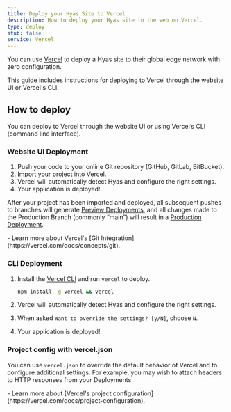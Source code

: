 ```yaml
---
title: Deploy your Hyas Site to Vercel
description: How to deploy your Hyas site to the web on Vercel.
type: deploy
stub: false
service: Vercel
---
```


You can use [Vercel](http://vercel.com/) to deploy a Hyas site to their global edge network with zero configuration.

This guide includes instructions for deploying to Vercel through the website UI or Vercel's CLI.

## How to deploy

You can deploy to Vercel through the website UI or using Vercel’s CLI (command line interface).

### Website UI Deployment

1. Push your code to your online Git repository (GitHub, GitLab, BitBucket).
2. [Import your project](https://vercel.com/new) into Vercel.
3. Vercel will automatically detect Hyas and configure the right settings.
4. Your application is deployed!

After your project has been imported and deployed, all subsequent pushes to branches will generate [Preview Deployments](https://vercel.com/docs/concepts/deployments/preview-deployments), and all changes made to the Production Branch (commonly “main”) will result in a [Production Deployment](https://vercel.com/docs/concepts/deployments/environments#production).

<List emoji="books">
- Learn more about Vercel's [Git Integration](https://vercel.com/docs/concepts/git).
</List>

### CLI Deployment

1. Install the [Vercel CLI](https://vercel.com/cli) and run `vercel` to deploy.

    ```bash
    npm install -g vercel && vercel
    ```

2. Vercel will automatically detect Hyas and configure the right settings.
3. When asked `Want to override the settings? [y/N]`, choose `N`.
4. Your application is deployed!


### Project config with vercel.json

You can use `vercel.json` to override the default behavior of Vercel and to configure additional settings. For example, you may wish to attach headers to HTTP responses from your Deployments. 

<List emoji="books">
- Learn more about [Vercel's project configuration](https://vercel.com/docs/project-configuration).
</List>

